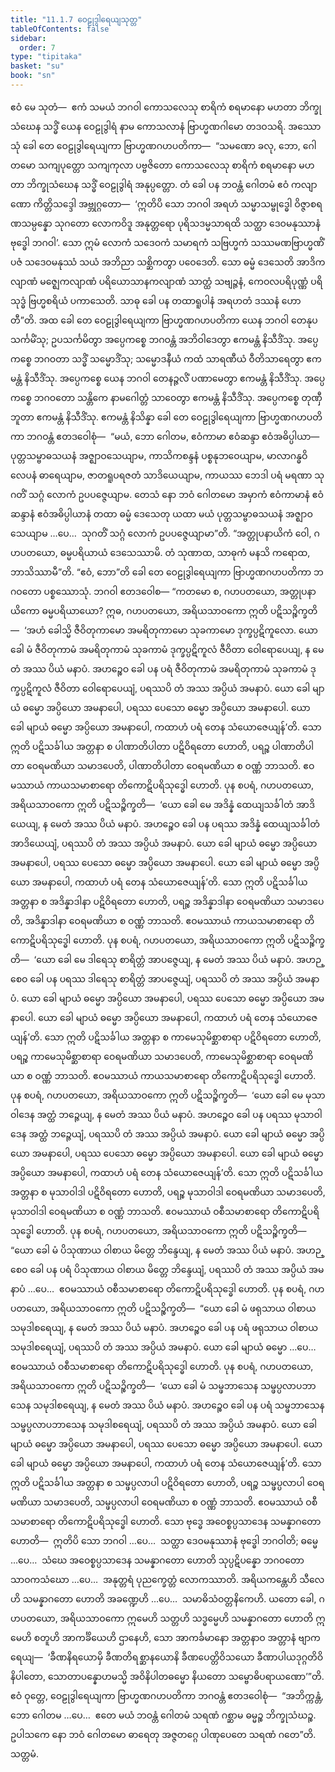 ```yaml
---
title: "11.1.7 ဝေဠုဒွါရေယျသုတ္တ"
tableOfContents: false
sidebar:
  order: 7
type: "tipitaka"
basket: "su"
book: "sn"
---
```



<DynamicBreadcrumb />

<Division number="1003" book="sn" e="ch" v="18" p="430">

<Paragraph number="1831" book="sn">
ဧဝံ မေ သုတံ—  ဧကံ သမယံ ဘဂဝါ ကောသလေသု စာရိကံ စရမာနော မဟတာ ဘိက္ခုသံဃေန သဒ္ဓိံ ယေန ဝေဠုဒွါရံ နာမ ကောသလာနံ ဗြာဟ္မဏဂါမော တဒဝသရိ. အဿောသုံ ခေါ တေ ဝေဠုဒွါရေယျကာ ဗြာဟ္မဏဂဟပတိကာ—  “သမဏော ခလု, ဘော, ဂေါတမော သကျပုတ္တော သကျကုလာ ပဗ္ဗဇိတော ကောသလေသု စာရိကံ စရမာနော မဟတာ ဘိက္ခုသံဃေန သဒ္ဓိံ ဝေဠုဒွါရံ အနုပ္ပတ္တော. တံ ခေါ ပန ဘဝန္တံ ဂေါတမံ ဧဝံ ကလျာဏော ကိတ္တိသဒ္ဒေါ အဗ္ဘုဂ္ဂတော—  ‘ဣတိပိ သော ဘဂဝါ အရဟံ သမ္မာသမ္ဗုဒ္ဓေါ ဝိဇ္ဇာစရဏသမ္ပန္နော သုဂတော လောကဝိဒူ အနုတ္တရော ပုရိသဒမ္မသာရထိ သတ္ထာ ဒေဝမနုဿာနံ ဗုဒ္ဓေါ ဘဂဝါ’. သော ဣမံ လောကံ သဒေဝကံ သမာရကံ သဗြဟ္မကံ သဿမဏဗြာဟ္မဏိံ ပဇံ သဒေဝမနုဿံ သယံ အဘိညာ သစ္ဆိကတွာ ပဝေဒေတိ. သော ဓမ္မံ ဒေသေတိ အာဒိကလျာဏံ မဇ္ဈေကလျာဏံ ပရိယောသာနကလျာဏံ သာတ္ထံ သဗျဉ္ဇနံ, ကေဝလပရိပုဏ္ဏံ ပရိသုဒ္ဓံ ဗြဟ္မစရိယံ ပကာသေတိ. သာဓု ခေါ ပန တထာရူပါနံ အရဟတံ ဒဿနံ ဟောတီ”တိ.
</Paragraph>

<Paragraph number="1832" book="sn">
အထ ခေါ တေ ဝေဠုဒွါရေယျကာ ဗြာဟ္မဏဂဟပတိကာ ယေန ဘဂဝါ တေနုပသင်္ကမိံသု; ဥပသင်္ကမိတွာ အပ္ပေကစ္စေ ဘဂဝန္တံ အဘိဝါဒေတွာ ဧကမန္တံ နိသီဒိံသု. အပ္ပေကစ္စေ ဘဂဝတာ သဒ္ဓိံ သမ္မောဒိံသု; သမ္မောဒနီယံ ကထံ သာရဏီယံ ဝီတိသာရေတွာ ဧကမန္တံ နိသီဒိံသု. အပ္ပေကစ္စေ ယေန ဘဂဝါ တေနဉ္ဇလိံ ပဏာမေတွာ ဧကမန္တံ နိသီဒိံသု. အပ္ပေကစ္စေ ဘဂဝတော သန္တိကေ နာမဂေါတ္တံ သာဝေတွာ ဧကမန္တံ နိသီဒိံသု. အပ္ပေကစ္စေ တုဏှီဘူတာ ဧကမန္တံ နိသီဒိံသု. ဧကမန္တံ နိသိန္နာ ခေါ တေ ဝေဠုဒွါရေယျကာ ဗြာဟ္မဏဂဟပတိကာ ဘဂဝန္တံ ဧတဒဝေါစုံ—  “မယံ, ဘော ဂေါတမ, ဧဝံကာမာ ဧဝံဆန္ဒာ ဧဝံအဓိပ္ပါယာ—  ပုတ္တသမ္ဗာဓသယနံ အဇ္ဈာဝသေယျာမ, ကာသိကစန္ဒနံ ပစ္စနုဘဝေယျာမ, မာလာဂန္ဓဝိလေပနံ ဓာရေယျာမ, ဇာတရူပရဇတံ သာဒိယေယျာမ, ကာယဿ ဘေဒါ ပရံ မရဏာ သုဂတိံ သဂ္ဂံ လောကံ ဥပပဇ္ဇေယျာမ. တေသံ နော ဘဝံ ဂေါတမော အမှာကံ ဧဝံကာမာနံ ဧဝံဆန္ဒာနံ ဧဝံအဓိပ္ပါယာနံ တထာ ဓမ္မံ ဒေသေတု ယထာ မယံ ပုတ္တသမ္ဗာဓသယနံ အဇ္ဈာဝသေယျာမ …ပေ…  သုဂတိံ သဂ္ဂံ လောကံ ဥပပဇ္ဇေယျာမာ”တိ.
</Paragraph>

<Paragraph number="1833" book="sn">
“အတ္တုပနာယိကံ ဝေါ, ဂဟပတယော, ဓမ္မပရိယာယံ ဒေသေဿာမိ. တံ သုဏာထ, သာဓုကံ မနသိ ကရောထ, ဘာသိဿာမီ”တိ. “ဧဝံ, ဘော”တိ ခေါ တေ ဝေဠုဒွါရေယျကာ ဗြာဟ္မဏဂဟပတိကာ ဘဂဝတော ပစ္စဿောသုံ. ဘဂဝါ ဧတဒဝေါစ—
</Paragraph>

<Paragraph number="1834" book="sn">
“ကတမော စ, ဂဟပတယော, အတ္တုပနာယိကော ဓမ္မပရိယာယော? ဣဓ, ဂဟပတယော, အရိယသာဝကော ဣတိ ပဋိသဉ္စိက္ခတိ—  ‘အဟံ ခေါသ္မိ ဇီဝိတုကာမော အမရိတုကာမော သုခကာမော ဒုက္ခပ္ပဋိကူလော. ယော ခေါ မံ ဇီဝိတုကာမံ အမရိတုကာမံ သုခကာမံ ဒုက္ခပ္ပဋိကူလံ ဇီဝိတာ ဝေါရောပေယျ, န မေတံ အဿ ပိယံ မနာပံ. အဟဉ္စေဝ ခေါ ပန ပရံ ဇီဝိတုကာမံ အမရိတုကာမံ သုခကာမံ ဒုက္ခပ္ပဋိကူလံ ဇီဝိတာ ဝေါရောပေယျံ, ပရဿပိ တံ အဿ အပ္ပိယံ အမနာပံ. ယော ခေါ မျာယံ ဓမ္မော အပ္ပိယော အမနာပေါ, ပရဿ ပေသော ဓမ္မော အပ္ပိယော အမနာပေါ. ယော ခေါ မျာယံ ဓမ္မော အပ္ပိယော အမနာပေါ, ကထာဟံ ပရံ တေန သံယောဇေယျန်’တိ. သော ဣတိ ပဋိသင်္ခါယ အတ္တနာ စ ပါဏာတိပါတာ ပဋိဝိရတော ဟောတိ, ပရဉ္စ ပါဏာတိပါတာ ဝေရမဏိယာ သမာဒပေတိ, ပါဏာတိပါတာ ဝေရမဏိယာ စ ဝဏ္ဏံ ဘာသတိ. ဧဝမဿာယံ ကာယသမာစာရော တိကောဋိပရိသုဒ္ဓေါ ဟောတိ.
</Paragraph>

<Paragraph number="1835" book="sn">
ပုန စပရံ, ဂဟပတယော, အရိယသာဝကော ဣတိ ပဋိသဉ္စိက္ခတိ—  ‘ယော ခေါ မေ အဒိန္နံ ထေယျသင်္ခါတံ အာဒိယေယျ, န မေတံ အဿ ပိယံ မနာပံ. အဟဉ္စေဝ ခေါ ပန ပရဿ အဒိန္နံ ထေယျသင်္ခါတံ အာဒိယေယျံ, ပရဿပိ တံ အဿ အပ္ပိယံ အမနာပံ. ယော ခေါ မျာယံ ဓမ္မော အပ္ပိယော အမနာပေါ, ပရဿ ပေသော ဓမ္မော အပ္ပိယော အမနာပေါ. ယော ခေါ မျာယံ ဓမ္မော အပ္ပိယော အမနာပေါ, ကထာဟံ ပရံ တေန သံယောဇေယျန်’တိ. သော ဣတိ ပဋိသင်္ခါယ အတ္တနာ စ အဒိန္နာဒါနာ ပဋိဝိရတော ဟောတိ, ပရဉ္စ အဒိန္နာဒါနာ ဝေရမဏိယာ သမာဒပေတိ, အဒိန္နာဒါနာ ဝေရမဏိယာ စ ဝဏ္ဏံ ဘာသတိ. ဧဝမဿာယံ ကာယသမာစာရော တိကောဋိပရိသုဒ္ဓေါ ဟောတိ.
</Paragraph>

<Paragraph number="1836" book="sn">
ပုန စပရံ, ဂဟပတယော, အရိယသာဝကော ဣတိ ပဋိသဉ္စိက္ခတိ—  ‘ယော ခေါ မေ ဒါရေသု စာရိတ္တံ အာပဇ္ဇေယျ, န မေတံ အဿ ပိယံ မနာပံ. အဟဉ္စေဝ ခေါ ပန ပရဿ ဒါရေသု စာရိတ္တံ အာပဇ္ဇေယျံ, ပရဿပိ တံ အဿ အပ္ပိယံ အမနာပံ. ယော ခေါ မျာယံ ဓမ္မော အပ္ပိယော အမနာပေါ, ပရဿ ပေသော ဓမ္မော အပ္ပိယော အမနာပေါ. ယော ခေါ မျာယံ ဓမ္မော အပ္ပိယော အမနာပေါ, ကထာဟံ ပရံ တေန သံယောဇေယျန်’တိ. သော ဣတိ ပဋိသင်္ခါယ အတ္တနာ စ ကာမေသုမိစ္ဆာစာရာ ပဋိဝိရတော ဟောတိ, ပရဉ္စ ကာမေသုမိစ္ဆာစာရာ ဝေရမဏိယာ သမာဒပေတိ, ကာမေသုမိစ္ဆာစာရာ ဝေရမဏိယာ စ ဝဏ္ဏံ ဘာသတိ. ဧဝမဿာယံ ကာယသမာစာရော တိကောဋိပရိသုဒ္ဓေါ ဟောတိ.
</Paragraph>

<Paragraph number="1837" book="sn">
ပုန စပရံ, ဂဟပတယော, အရိယသာဝကော ဣတိ ပဋိသဉ္စိက္ခတိ—  ‘ယော ခေါ မေ မုသာဝါဒေန အတ္ထံ ဘဉ္ဇေယျ, န မေတံ အဿ ပိယံ မနာပံ. အဟဉ္စေဝ ခေါ ပန ပရဿ မုသာဝါဒေန အတ္ထံ ဘဉ္ဇေယျံ, ပရဿပိ တံ အဿ အပ္ပိယံ အမနာပံ. ယော ခေါ မျာယံ ဓမ္မော အပ္ပိယော အမနာပေါ, ပရဿ ပေသော ဓမ္မော အပ္ပိယော အမနာပေါ. ယော ခေါ မျာယံ ဓမ္မော အပ္ပိယော အမနာပေါ, ကထာဟံ ပရံ တေန သံယောဇေယျန်’တိ. သော ဣတိ ပဋိသင်္ခါယ အတ္တနာ စ မုသာဝါဒါ ပဋိဝိရတော ဟောတိ, ပရဉ္စ မုသာဝါဒါ ဝေရမဏိယာ သမာဒပေတိ, မုသာဝါဒါ ဝေရမဏိယာ စ ဝဏ္ဏံ ဘာသတိ. ဧဝမဿာယံ ဝစီသမာစာရော တိကောဋိပရိသုဒ္ဓေါ ဟောတိ.
</Paragraph>

<Paragraph number="1838" book="sn">
ပုန စပရံ, ဂဟပတယော, အရိယသာဝကော ဣတိ ပဋိသဉ္စိက္ခတိ—  “ယော ခေါ မံ ပိသုဏာယ ဝါစာယ မိတ္တေ ဘိန္ဒေယျ, န မေတံ အဿ ပိယံ မနာပံ. အဟဉ္စေဝ ခေါ ပန ပရံ ပိသုဏာယ ဝါစာယ မိတ္တေ ဘိန္ဒေယျံ, ပရဿပိ တံ အဿ အပ္ပိယံ အမနာပံ …ပေ…  ဧဝမဿာယံ ဝစီသမာစာရော တိကောဋိပရိသုဒ္ဓေါ ဟောတိ.
</Paragraph>

<Paragraph number="1839" book="sn">
ပုန စပရံ, ဂဟပတယော, အရိယသာဝကော ဣတိ ပဋိသဉ္စိက္ခတိ—  “ယော ခေါ မံ ဖရုသာယ ဝါစာယ သမုဒါစရေယျ, န မေတံ အဿ ပိယံ မနာပံ. အဟဉ္စေဝ ခေါ ပန ပရံ ဖရုသာယ ဝါစာယ သမုဒါစရေယျံ, ပရဿပိ တံ အဿ အပ္ပိယံ အမနာပံ. ယော ခေါ မျာယံ ဓမ္မော …ပေ…  ဧဝမဿာယံ ဝစီသမာစာရော တိကောဋိပရိသုဒ္ဓေါ ဟောတိ.
</Paragraph>

<Paragraph number="1840" book="sn">
ပုန စပရံ, ဂဟပတယော, အရိယသာဝကော ဣတိ ပဋိသဉ္စိက္ခတိ—  ‘ယော ခေါ မံ သမ္ဖဘာသေန သမ္ဖပ္ပလာပဘာသေန သမုဒါစရေယျ, န မေတံ အဿ ပိယံ မနာပံ. အဟဉ္စေဝ ခေါ ပန ပရံ သမ္ဖဘာသေန သမ္ဖပ္ပလာပဘာသေန သမုဒါစရေယျံ, ပရဿပိ တံ အဿ အပ္ပိယံ အမနာပံ. ယော ခေါ မျာယံ ဓမ္မော အပ္ပိယော အမနာပေါ, ပရဿ ပေသော ဓမ္မော အပ္ပိယော အမနာပေါ. ယော ခေါ မျာယံ ဓမ္မော အပ္ပိယော အမနာပေါ, ကထာဟံ ပရံ တေန သံယောဇေယျန်’တိ. သော ဣတိ ပဋိသင်္ခါယ အတ္တနာ စ သမ္ဖပ္ပလာပါ ပဋိဝိရတော ဟောတိ, ပရဉ္စ သမ္ဖပ္ပလာပါ ဝေရမဏိယာ သမာဒပေတိ, သမ္ဖပ္ပလာပါ ဝေရမဏိယာ စ ဝဏ္ဏံ ဘာသတိ. ဧဝမဿာယံ ဝစီသမာစာရော တိကောဋိပရိသုဒ္ဓေါ ဟောတိ.
</Paragraph>

<Paragraph number="1841" book="sn">
သော ဗုဒ္ဓေ အဝေစ္စပ္ပသာဒေန သမန္နာဂတော ဟောတိ—  ဣတိပိ သော ဘဂဝါ …ပေ…  သတ္ထာ ဒေဝမနုဿာနံ ဗုဒ္ဓေါ ဘဂဝါတိ; ဓမ္မေ …ပေ…  သံဃေ အဝေစ္စပ္ပသာဒေန သမန္နာဂတော ဟောတိ သုပ္ပဋိပန္နော ဘဂဝတော သာဝကသံဃော …ပေ…  အနုတ္တရံ ပုညက္ခေတ္တံ လောကဿာတိ. အရိယကန္တေဟိ သီလေဟိ သမန္နာဂတော ဟောတိ အခဏ္ဍေဟိ …ပေ…  သမာဓိသံဝတ္တနိကေဟိ. ယတော ခေါ, ဂဟပတယော, အရိယသာဝကော ဣမေဟိ သတ္တဟိ သဒ္ဓမ္မေဟိ သမန္နာဂတော ဟောတိ ဣမေဟိ စတူဟိ အာကင်္ခိယေဟိ ဌာနေဟိ, သော အာကင်္ခမာနော အတ္တနာဝ အတ္တာနံ ဗျာကရေယျ—  ‘ခီဏနိရယောမှိ ခီဏတိရစ္ဆာနယောနိ ခီဏပေတ္တိဝိသယော ခီဏာပါယဒုဂ္ဂတိဝိနိပါတော, သောတာပန္နောဟမသ္မိ အဝိနိပါတဓမ္မော နိယတော သမ္ဗောဓိပရာယဏော’”တိ.
</Paragraph>

<Paragraph number="1842" book="sn">
ဧဝံ ဝုတ္တေ, ဝေဠုဒွါရေယျကာ ဗြာဟ္မဏဂဟပတိကာ ဘဂဝန္တံ ဧတဒဝေါစုံ—  “အဘိက္ကန္တံ, ဘော ဂေါတမ …ပေ…  ဧတေ မယံ ဘဝန္တံ ဂေါတမံ သရဏံ ဂစ္ဆာမ ဓမ္မဉ္စ ဘိက္ခုသံဃဉ္စ. ဥပါသကေ နော ဘဝံ ဂေါတမော ဓာရေတု အဇ္ဇတဂ္ဂေ ပါဏုပေတေ သရဏံ ဂတေ”တိ.

</Paragraph>
</Division>

<Paragraph number="1843" type="center" book="sn">
သတ္တမံ.
</Paragraph>